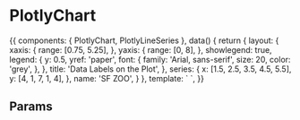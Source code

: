

<Meta title="plotly/DocsAddon/PlotlyChart" component={PlotlyChart} />

# PlotlyChart

<Description of={PlotlyChart} />

<Preview>
  <Story name="PlotlyChart" inline={true}>
    {{
      components: { PlotlyChart, PlotlyLineSeries },
      data() {
        return {
          layout: {
            xaxis: {
              range: [0.75, 5.25],
            },
            yaxis: {
              range: [0, 8],
            },
            showlegend: true,
            legend: {
              y: 0.5,
              yref: 'paper',
              font: {
                family: 'Arial, sans-serif',
                size: 20,
                color: 'grey',
              },
            },
            title: 'Data Labels on the Plot',
          },
          series: {
            x: [1.5, 2.5, 3.5, 4.5, 5.5],
            y: [4, 1, 7, 1, 4],
          },
          name: 'SF ZOO',
        }
      },
      template: `
        <plotly-chart :layout="layout">
            <plotly-line-series :series-data="series" :name="name" />
        </plotly-chart>
    `,
    }}
  </Story>
</Preview>

## Params

<Props of={PlotlyChart} />

